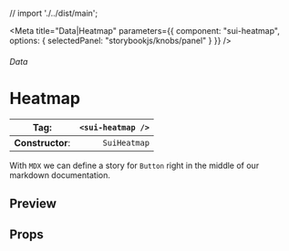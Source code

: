 
// import './../dist/main';

<Meta
	title="Data|Heatmap"
	parameters={{
		component: "sui-heatmap",
		options: { selectedPanel: "storybookjs/knobs/panel" }
	}}
/>

###### Data

# Heatmap

| **Tag**:         | `<sui-heatmap />` |
| ---------------- | ----------------: |
| **Constructor**: |      `SuiHeatmap` |

With `MDX` we can define a story for `Button` right in the middle of our
markdown documentation.

## Preview

## Props
